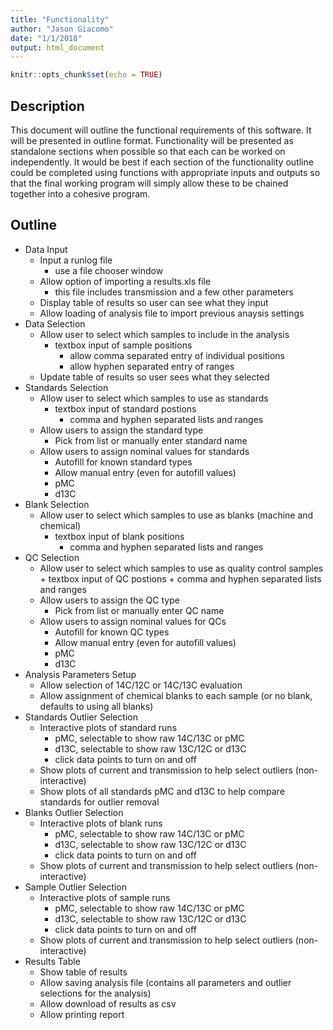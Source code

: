 ```yaml
---
title: "Functionality"
author: "Jason Giacomo"
date: "1/1/2018"
output: html_document
---
```


```r
knitr::opts_chunk$set(echo = TRUE)
```

## Description

This document will outline the functional requirements of this software. It will be presented in outline format. Functionality will be presented as standalone sections when possible so that each can be worked on independently. It would be best if each section of the functionality outline could be completed using functions with appropriate inputs and outputs so that the final working program will simply allow these to be chained together into a cohesive program.

## Outline

* Data Input
    + Input a runlog file
        + use a file chooser window
    + Allow option of importing a results.xls file
        + this file includes transmission and a few other parameters
    + Display table of results so user can see what they input
    + Allow loading of analysis file to import previous anaysis settings
                
* Data Selection
    + Allow user to select which samples to include in the analysis
        + textbox input of sample positions
            + allow comma separated entry of individual positions
            + allow hyphen separated entry of ranges
    + Update table of results so user sees what they selected
        
* Standards Selection
    + Allow user to select which samples to use as standards
        + textbox input of standard postions
            + comma and hyphen separated lists and ranges
    + Allow users to assign the standard type
        + Pick from list or manually enter standard name
    + Allow users to assign nominal values for standards
        + Autofill for known standard types
        + Allow manual entry (even for autofill values)
        + pMC
        + d13C
        
* Blank Selection
    + Allow user to select which samples to use as blanks (machine and chemical)
        + textbox input of blank positions
            + comma and hyphen separated lists and ranges

* QC Selection
    + Allow user to select which samples to use as quality control samples
            + textbox input of QC postions
            + comma and hyphen separated lists and ranges
    + Allow users to assign the QC type
        + Pick from list or manually enter QC name
    + Allow users to assign nominal values for QCs
        + Autofill for known QC types
        + Allow manual entry (even for autofill values)
        + pMC
        + d13C
        
* Analysis Parameters Setup
    + Allow selection of 14C/12C or 14C/13C evaluation
    + Allow assignment of chemical blanks to each sample (or no blank, defaults
        to using all blanks)
        
* Standards Outlier Selection
    + Interactive plots of standard runs
        + pMC, selectable to show raw 14C/13C or pMC
        + d13C, selectable to show raw 13C/12C or d13C
        + click data points to turn on and off
    + Show plots of current and transmission to help select outliers 
        (non-interactive)
    + Show plots of all standards pMC and d13C to help compare standards for
        outlier removal
        
* Blanks Outlier Selection
    + Interactive plots of blank runs
        + pMC, selectable to show raw 14C/13C or pMC
        + d13C, selectable to show raw 13C/12C or d13C
        + click data points to turn on and off
    + Show plots of current and transmission to help select outliers 
        (non-interactive)
        
* Sample Outlier Selection
    + Interactive plots of sample runs
        + pMC, selectable to show raw 14C/13C or pMC
        + d13C, selectable to show raw 13C/12C or d13C
        + click data points to turn on and off
    + Show plots of current and transmission to help select outliers 
        (non-interactive)
        
* Results Table
    + Show table of results
    + Allow saving analysis file (contains all parameters and outlier
        selections for the analysis)
    + Allow download of results as csv
    + Allow printing report